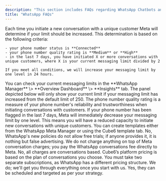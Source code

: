 ```yaml
---
description: "This section includes FAQs regarding WhatsApp Chatbots and Pricing"
title: "WhatsApp FAQs"
---
```


<AccordionGroup>
  <Accordion title="How and when your conversation limits in WhatsApp will increase?">
    Each time you initiate a new conversation with a unique customer Meta will determine if your limit should be increased. This determination is based on the following criteria:

    - your phone number status is **Connected**
    - your phone number quality rating is **Medium** or **High**
    - in the last 7 days, you have initiated X or more conversations with unique customers, where X is your current messaging limit divided by 2

    If you meet all conditions, we will increase your messaging limit by one level in 24 hours.
  </Accordion>
  <Accordion title="How to check meta conversation limit">
    You can check your current messaging limits in the **WhatsApp Manager** \> **Overview Dashboard** \> **Insights** tab. The panel depicted below will only show your current limit if your messaging limit has increased from the default limit of 250.
  </Accordion>
  <Accordion title="What is the phone number quality rating and how does it affect my messaging limit?">
    The phone number quality rating is a measure of your phone number's reliability and trustworthiness when initiating conversations with customers. If your phone number has been flagged in the last 7 days, Meta will immediately decrease your messaging limit by one level. This means you will have a reduced capacity to initiate new conversations with unique customers.
  </Accordion>
  <Accordion title="How to add a new WhatsApp template?">
    You can create templates either from the WhatsApp Meta Manager or using the  Cube6 template tab.
  </Accordion>
  <Accordion title="Is there a free plan?">
    No, WhatsApp's new policies do not allow free trials; if anyone provides it, it is nothing but false advertising.
  </Accordion>
  <Accordion title="What is your markup on Meta prices">
    We do not charge anything on top of Meta conversation charges; you pay the WhatsApp conversations fee directly to Meta.
  </Accordion>
  <Accordion title="Is there any message limit?">
    No, all charges are conversations based.  Cube6’s platform pricing is based on the plan of conversations you choose.
  </Accordion>
  <Accordion title="I want a WhatsApp bot along with my website bot. What should I do?">
    You must take two separate subscriptions, as WhatsApp has a different pricing structure.
  </Accordion>
  <Accordion title="Can you provide me with green-tick verification?">
    We do; we'll get you through everything once you start with us.
  </Accordion>
  <Accordion title="Can I send bulk messages?">
    Yes, they can be scheduled and targeted as per your strategy.
  </Accordion>
</AccordionGroup>